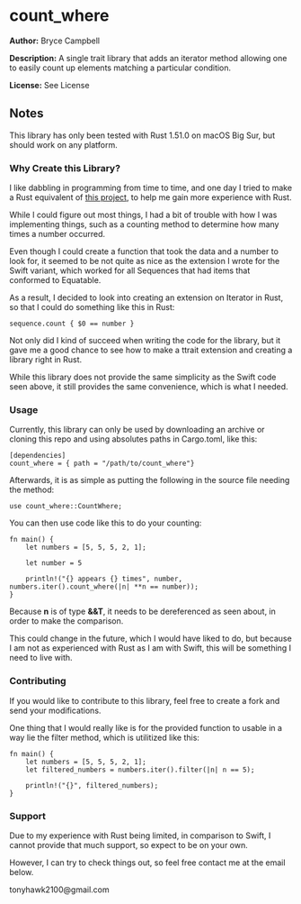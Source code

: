 =count_where=

'''Author:''' Bryce Campbell

'''Description:''' A single trait library that adds an iterator method allowing one to easily count up elements matching a particular condition.

'''License:''' See License

==Notes==

This library has only been tested with Rust 1.51.0 on macOS Big Sur, but should work on any platform.

===Why Create this Library?===

I like dabbling in programming from time to time, and one day I tried to make a Rust equivalent of <a href="https://github.com/bryceac/yahtzee">this project</a>, to help me gain more experience with Rust.

While I could figure out most things, I had a bit of trouble with how I was implementing things, such as a counting method to determine how many times a number occurred.

Even though I could create a function that took the data and a number to look for, it seemed to be not quite as nice as the extension I wrote for the Swift variant, which worked for all Sequences that had items that conformed to Equatable.

As a result, I decided to look into creating an extension on Iterator in Rust, so that I could do something like this in Rust:

<pre>
sequence.count { $0 == number }
</pre>

Not only did I kind of succeed when writing the code for the library, but it gave me a good chance to see how to make a ttrait extension and creating a library right in Rust.

While this library does not provide the same simplicity as the Swift code seen above, it still provides the same convenience, which is what I needed.

===Usage===

Currently, this library can only be used by downloading an archive or cloning this repo and using absolutes paths in Cargo.toml, like this:

<pre>
[dependencies]
count_where = { path = "/path/to/count_where"}
</pre>

Afterwards, it is as simple as putting the following in the source file needing the method:

<pre>
use count_where::CountWhere;
</pre>

You can then use code like this to do your counting:

<pre>
fn main() {
    let numbers = [5, 5, 5, 2, 1];

    let number = 5

    println!("{} appears {} times", number, numbers.iter().count_where(|n| **n == number));
}
</pre>

Because <span style="font-weight:bold">n</span> is of type <strong>&&T</strong>, it needs to be dereferenced as seen about, in order to make the comparison.

This could change in the future, which I would have liked to do, but because I am not as experienced with Rust as I am with Swift, this will be something I need to live with.

===Contributing===

If you would like to contribute to this library, feel free to create a fork and send your modifications.

One thing that I would really like is for the provided function to usable in a way lie the filter method, which is utilitized like this:

<pre>
fn main() {
    let numbers = [5, 5, 5, 2, 1];
    let filtered_numbers = numbers.iter().filter(|n| n == 5);

    println!("{}", filtered_numbers);
}
</pre>

===Support===

Due to my experience with Rust being limited, in comparison to Swift, I cannot provide that much support, so expect to be on your own.

However, I can try to check things out, so feel free contact me at the email below.

tonyhawk2100@gmail.com